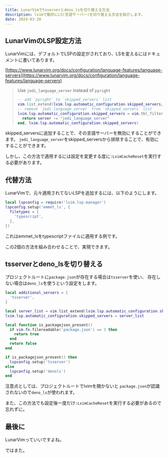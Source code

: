 ```yaml
---
title: LunarVimでtsserverとdeno_lsを切り替える方法
description: lvimで動的にLS(言語サーバー)を切り替える方法を紹介します。
date: 2024-03-20
---
```


## LunarVimのLSP設定方法

LunarVimには、デフォルトでLSPの設定がされており、LSを変えるにはドキュメントに書いてあります。

[https://www.lunarvim.org/docs/configuration/language-features/language-servers](https://www.lunarvim.org/docs/configuration/language-features/language-servers)

> Use `jedi_language_server` instead of `pyright`
>
> ```lua
> -- add `pyright` to `skipped_servers` list
> vim.list_extend(lvim.lsp.automatic_configuration.skipped_servers, { "pyright" })
> -- remove `jedi_language_server` from `skipped_servers` list
> lvim.lsp.automatic_configuration.skipped_servers = vim.tbl_filter(function(server)
>   return server ~= "jedi_language_server"
> end, lvim.lsp.automatic_configuration.skipped_servers)
> ```

skipped_serversに追加することで、その言語サーバーを無効にすることができます。
`jedi_language_server`をskipped_serversから排除することで、有効にすることができます。

しかし、この方法で適用するには設定を変更する度に`:LvimCacheReset`を実行する必要があります。

## 代替方法

LunarVimで、元々適用されてないLSPを追加するには、以下のようにします。

```lua
local lspconfig = require('lvim.lsp.manager')
lspconfig.setup('emmet_ls', {
  filetypes = {
    'typescript',
  },
})
```

これはemmet_lsをtypescriptファイルに適用する例です。

この2個の方法を組み合わせることで、実現できます。

## tsserverとdeno_lsを切り替える

プロジェクトルートに`package.json`が存在する場合は`tsserver`を使い、
存在しない場合は`deno_ls`を使うという設定をします。

```lua
local additional_servers = {
  'tsserver',
}

local server_list = vim.list_extend(lvim.lsp.automatic_configuration.skipped_servers, additional_servers)
lvim.lsp.automatic_configuration.skipped_servers = server_list

local function is_packagejson_present()
  if vim.fn.filereadable('package.json') == 1 then
    return true
  end
  return false
end

if is_packagejson_present() then
  lspconfig.setup('tsserver')
else
  lspconfig.setup('denols')
end
```

注意点としては、プロジェクトルートでlvimを開かないと
`package.json`が認識されないので`deno_ls`が使われます。

また、この方法でも設定後一度だけ`:LvimCacheReset`を実行する必要があるので忘れずに。

## 最後に

LunarVimっていいですよね。

ではまた。
